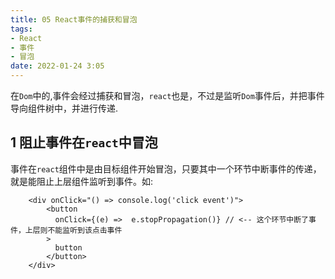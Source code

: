 ```yaml
---
title: 05 React事件的捕获和冒泡
tags:
- React
- 事件
- 冒泡
date: 2022-01-24 3:05
---
```


在`Dom`中的,事件会经过捕获和冒泡，`react`也是，不过是监听`Dom`事件后，并把事件导向组件树中，并进行传递.

## 1 阻止事件在`react`中冒泡
事件在`react`组件中是由目标组件开始冒泡，只要其中一个环节中断事件的传递，就是能阻止上层组件监听到事件。如:
``` react
    <div onClick="() => console.log('click event')">
        <button
          onClick={(e) =>  e.stopPropagation()} // <-- 这个环节中断了事件，上层则不能监听到该点击事件
        >
          button
        </button>
    </div>
```